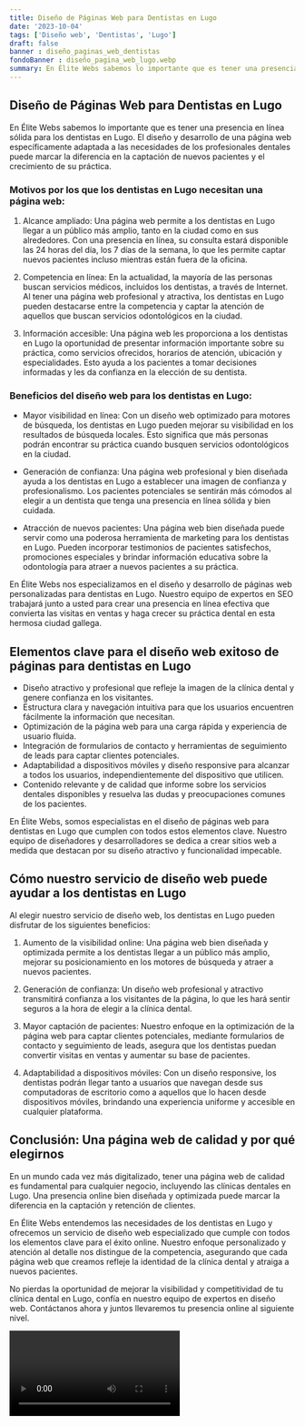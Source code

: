 ```yaml
---
title: Diseño de Páginas Web para Dentistas en Lugo
date: '2023-10-04'
tags: ['Diseño web', 'Dentistas', 'Lugo']
draft: false
banner : diseño_paginas_web_dentistas
fondoBanner : diseño_pagina_web_lugo.webp
summary: En Élite Webs sabemos lo importante que es tener una presencia en línea sólida para los dentistas en Lugo. El diseño y desarrollo de una página web específicamente adaptada a las necesidades de los profesionales dentales puede marcar la diferencia en la captación de nuevos pacientes y el crecimiento de su práctica.
---
```


## Diseño de Páginas Web para Dentistas en Lugo

En Élite Webs sabemos lo importante que es tener una presencia en línea sólida para los dentistas en Lugo. El diseño y desarrollo de una página web específicamente adaptada a las necesidades de los profesionales dentales puede marcar la diferencia en la captación de nuevos pacientes y el crecimiento de su práctica.

### Motivos por los que los dentistas en Lugo necesitan una página web:

1. Alcance ampliado: Una página web permite a los dentistas en Lugo llegar a un público más amplio, tanto en la ciudad como en sus alrededores. Con una presencia en línea, su consulta estará disponible las 24 horas del día, los 7 días de la semana, lo que les permite captar nuevos pacientes incluso mientras están fuera de la oficina.

2. Competencia en línea: En la actualidad, la mayoría de las personas buscan servicios médicos, incluidos los dentistas, a través de Internet. Al tener una página web profesional y atractiva, los dentistas en Lugo pueden destacarse entre la competencia y captar la atención de aquellos que buscan servicios odontológicos en la ciudad.

3. Información accesible: Una página web les proporciona a los dentistas en Lugo la oportunidad de presentar información importante sobre su práctica, como servicios ofrecidos, horarios de atención, ubicación y especialidades. Esto ayuda a los pacientes a tomar decisiones informadas y les da confianza en la elección de su dentista.

### Beneficios del diseño web para los dentistas en Lugo:

- Mayor visibilidad en línea: Con un diseño web optimizado para motores de búsqueda, los dentistas en Lugo pueden mejorar su visibilidad en los resultados de búsqueda locales. Esto significa que más personas podrán encontrar su práctica cuando busquen servicios odontológicos en la ciudad.

- Generación de confianza: Una página web profesional y bien diseñada ayuda a los dentistas en Lugo a establecer una imagen de confianza y profesionalismo. Los pacientes potenciales se sentirán más cómodos al elegir a un dentista que tenga una presencia en línea sólida y bien cuidada.

- Atracción de nuevos pacientes: Una página web bien diseñada puede servir como una poderosa herramienta de marketing para los dentistas en Lugo. Pueden incorporar testimonios de pacientes satisfechos, promociones especiales y brindar información educativa sobre la odontología para atraer a nuevos pacientes a su práctica.

En Élite Webs nos especializamos en el diseño y desarrollo de páginas web personalizadas para dentistas en Lugo. Nuestro equipo de expertos en SEO trabajará junto a usted para crear una presencia en línea efectiva que convierta las visitas en ventas y haga crecer su práctica dental en esta hermosa ciudad gallega.

<GifSeo />

<Cta />

## Elementos clave para el diseño web exitoso de páginas para dentistas en Lugo

- Diseño atractivo y profesional que refleje la imagen de la clínica dental y genere confianza en los visitantes.
- Estructura clara y navegación intuitiva para que los usuarios encuentren fácilmente la información que necesitan.
- Optimización de la página web para una carga rápida y experiencia de usuario fluida.
- Integración de formularios de contacto y herramientas de seguimiento de leads para captar clientes potenciales.
- Adaptabilidad a dispositivos móviles y diseño responsive para alcanzar a todos los usuarios, independientemente del dispositivo que utilicen.
- Contenido relevante y de calidad que informe sobre los servicios dentales disponibles y resuelva las dudas y preocupaciones comunes de los pacientes.

En Élite Webs, somos especialistas en el diseño de páginas web para dentistas en Lugo que cumplen con todos estos elementos clave. Nuestro equipo de diseñadores y desarrolladores se dedica a crear sitios web a medida que destacan por su diseño atractivo y funcionalidad impecable.

## Cómo nuestro servicio de diseño web puede ayudar a los dentistas en Lugo

Al elegir nuestro servicio de diseño web, los dentistas en Lugo pueden disfrutar de los siguientes beneficios:

1. Aumento de la visibilidad online: Una página web bien diseñada y optimizada permite a los dentistas llegar a un público más amplio, mejorar su posicionamiento en los motores de búsqueda y atraer a nuevos pacientes.

2. Generación de confianza: Un diseño web profesional y atractivo transmitirá confianza a los visitantes de la página, lo que les hará sentir seguros a la hora de elegir a la clínica dental.

3. Mayor captación de pacientes: Nuestro enfoque en la optimización de la página web para captar clientes potenciales, mediante formularios de contacto y seguimiento de leads, asegura que los dentistas puedan convertir visitas en ventas y aumentar su base de pacientes.

4. Adaptabilidad a dispositivos móviles: Con un diseño responsive, los dentistas podrán llegar tanto a usuarios que navegan desde sus computadoras de escritorio como a aquellos que lo hacen desde dispositivos móviles, brindando una experiencia uniforme y accesible en cualquier plataforma.

## Conclusión: Una página web de calidad y por qué elegirnos

En un mundo cada vez más digitalizado, tener una página web de calidad es fundamental para cualquier negocio, incluyendo las clínicas dentales en Lugo. Una presencia online bien diseñada y optimizada puede marcar la diferencia en la captación y retención de clientes.

En Élite Webs entendemos las necesidades de los dentistas en Lugo y ofrecemos un servicio de diseño web especializado que cumple con todos los elementos clave para el éxito online. Nuestro enfoque personalizado y atención al detalle nos distingue de la competencia, asegurando que cada página web que creamos refleje la identidad de la clínica dental y atraiga a nuevos pacientes.

No pierdas la oportunidad de mejorar la visibilidad y competitividad de tu clínica dental en Lugo, confía en nuestro equipo de expertos en diseño web. Contáctanos ahora y juntos llevaremos tu presencia online al siguiente nivel.

<Video />

<CtaBot job='Dentistas' city='Lugo'/>

<Gmaps query='Lugo+españa+maps' />